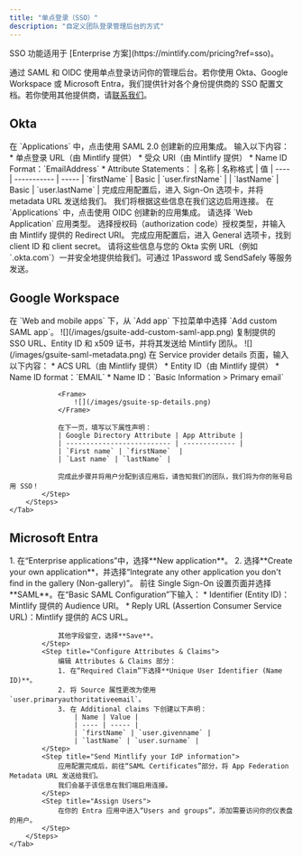 ```yaml
---
title: "单点登录（SSO）"
description: "自定义团队登录管理后台的方式"
---
```


<Info>
  SSO 功能适用于 [Enterprise 方案](https://mintlify.com/pricing?ref=sso)。
</Info>

通过 SAML 和 OIDC 使用单点登录访问你的管理后台。若你使用 Okta、Google Workspace 或 Microsoft Entra，我们提供针对各个身份提供商的 SSO 配置文档。若你使用其他提供商，请[联系我们](mailto:support@mintlify.com)。

## Okta

<Tabs>
    <Tab title="SAML">
        <Steps>
            <Step title="Create an application">
                在 `Applications` 中，点击使用 SAML 2.0 创建新的应用集成。
            </Step>
            <Step title="Configure integration">
                输入以下内容：
                * 单点登录 URL（由 Mintlify 提供）
                * 受众 URI（由 Mintlify 提供）
                * Name ID Format：`EmailAddress`
                * Attribute Statements：
                    | 名称 | 名称格式 | 值
                    | ---- | ----------- | -----
                    | `firstName` | Basic | `user.firstName` |
                    | `lastName` | Basic | `user.lastName` |
            </Step>
            <Step title="Send us your IdP information">
                完成应用配置后，进入 Sign-On 选项卡，并将 metadata URL 发送给我们。
                我们将根据这些信息在我们这边启用连接。
            </Step>
        </Steps>
    </Tab>
    <Tab title="OIDC">
        <Steps>
            <Step title="Create an application">
                在 `Applications` 中，点击使用 OIDC 创建新的应用集成。
                请选择 `Web Application` 应用类型。
            </Step>
            <Step title="Configure integration">
                选择授权码（authorization code）授权类型，并输入由 Mintlify 提供的 Redirect URI。
            </Step>
            <Step title="Send us your IdP information">
                完成应用配置后，进入 General 选项卡，找到 client ID 和 client secret。
                请将这些信息与您的 Okta 实例 URL（例如 `<your-tenant-name>.okta.com`）一并安全地提供给我们。可通过 1Password 或 SendSafely 等服务发送。
            </Step>
        </Steps>
    </Tab>
</Tabs>

## Google Workspace

<Tabs>
    <Tab title="SAML">
        <Steps>
            <Step title="创建应用">
                在 `Web and mobile apps` 下，从 `Add app` 下拉菜单中选择 `Add custom SAML app`。  
                <Frame>
                    ![](/images/gsuite-add-custom-saml-app.png)
                </Frame>              
            </Step>
            <Step title="将你的 IdP 信息发送给我们">
                复制提供的 SSO URL、Entity ID 和 x509 证书，并将其发送给 Mintlify 团队。
                <Frame>
                    ![](/images/gsuite-saml-metadata.png)                    
                </Frame>
            </Step>
            <Step title="配置集成">
                在 Service provider details 页面，输入以下内容：
                * ACS URL（由 Mintlify 提供）
                * Entity ID（由 Mintlify 提供）
                * Name ID format：`EMAIL`
                * Name ID：`Basic Information > Primary email`

                <Frame>
                    ![](/images/gsuite-sp-details.png)
                </Frame>

                在下一页，填写以下属性声明：
                | Google Directory Attribute | App Attribute |
                | -------------------------- | ------------- |
                | `First name` | `firstName`  |
                | `Last name` | `lastName` |

                完成此步骤并将用户分配到该应用后，请告知我们的团队，我们将为你的账号启用 SSO！
            </Step>
        </Steps>
    </Tab>
</Tabs>

## Microsoft Entra

<Tabs>
    <Tab title="SAML">
        <Steps>
            <Step title="Create an application">
                1. 在“Enterprise applications”中，选择**New application**。
                2. 选择**Create your own application**，并选择“Integrate any other application you don't find in the gallery (Non-gallery)”。
            </Step>
            <Step title="Configure SAML">
                前往 Single Sign-On 设置页面并选择**SAML**。在“Basic SAML Configuration”下输入：
                * Identifier (Entity ID)：Mintlify 提供的 Audience URI。
                * Reply URL (Assertion Consumer Service URL)：Mintlify 提供的 ACS URL。
                
                其他字段留空，选择**Save**。
            </Step>
            <Step title="Configure Attributes & Claims">
                编辑 Attributes & Claims 部分：
                1. 在“Required Claim”下选择**Unique User Identifier (Name ID)**。
                2. 将 Source 属性更改为使用 `user.primaryauthoritativeemail`。
                3. 在 Additional claims 下创建以下声明：
                    | Name | Value |
                    | ---- | ----- |
                    | `firstName` | `user.givenname` |
                    | `lastName` | `user.surname` |
            </Step>
            <Step title="Send Mintlify your IdP information">
                应用配置完成后，前往“SAML Certificates”部分，将 App Federation Metadata URL 发送给我们。
                我们会基于该信息在我们端启用连接。
            </Step>
            <Step title="Assign Users">
                在你的 Entra 应用中进入“Users and groups”，添加需要访问你的仪表盘的用户。
            </Step>
        </Steps>
    </Tab>
</Tabs>
